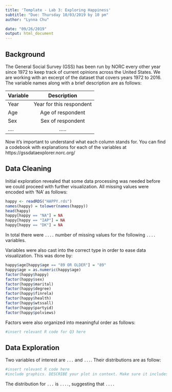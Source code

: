```yaml
---
title: 'Template - Lab 3: Exploring Happiness'
subtitle: "Due: Thursday 10/03/2019 by 10 pm"
author: "Lynna Chu"

date: "09/26/2019"
output: html_document
---
```



## Background

The General Social Survey (GSS) has been run by NORC every other year since 1972 to keep track of current opinions across the United States. We are working with an excerpt of the dataset that covers years 1972 to 2016. The variable names along with a brief description are as follows: 

| Variable      | Description   |    
| ------------- |:-------------:| 
| Year          | Year for this respondent | 
| Age           | Age of respondent | 
| Sex           | Sex of respondent     | 
|....           | .....      | 

Now it's important to understand what each column stands for. You can find a codebook with explanations for each of the variables at https://gssdataexplorer.norc.org/

## Data Cleaning 

Initial exploration revealed that some data processing was needed before we could proceed with further visualization. All missing values were encoded with 'NA' as follows:
```r
happy <- readRDS("HAPPY.rds")
names(happy) = tolower(names(happy))
head(happy)
happy[happy == "NA"] = NA
happy[happy == "IAP"] = NA
happy[happy == "DK"] = NA
```

In total there were `....` number of missing values for the following `....` variables. 

Variables were also cast into the correct type in order to ease data visualization. This was done by:
```r
happy$age[happy$age == "89 OR OLDER"] = "89"
happy$age = as.numeric(happy$age)
factor(happy$happy)
factor(happy$sex)
factor(happy$marital)
factor(happy$degree)
factor(happy$finrela)
factor(happy$health)
factor(happy$wtssall)
factor(happy$partyid)
factor(happy$polviews)
```

Factors were also organized into meaningful order as follows: 
```r
#insert relevant R code for Q3 here
```


## Data Exploration 

Two variables of interest are `...` and `...`. Their distributions are as follow: 
```r
#insert relevant R code here
#include graphics. DESCRIBE your plot in context. Make sure it includes axis labels and appropriate title. 
```

The distribution for `...` is `....`, suggesting that `....` 




